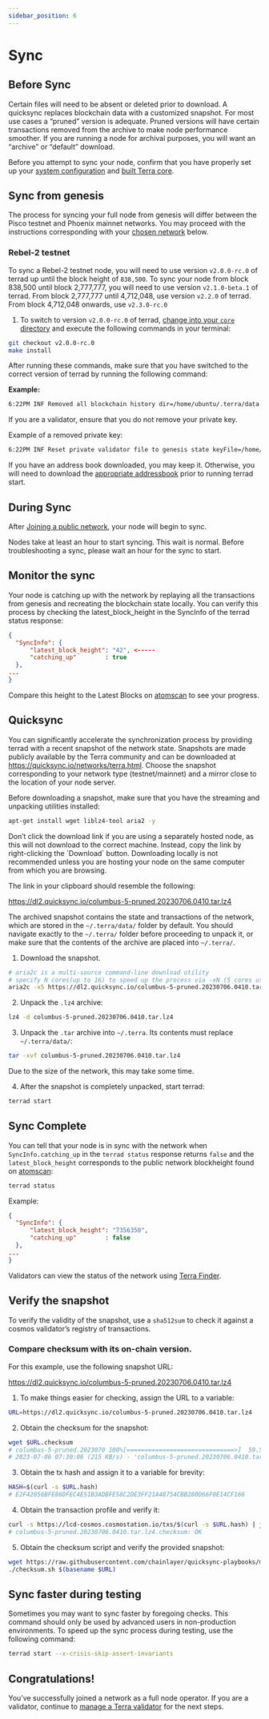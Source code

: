 ```yaml
---
sidebar_position: 6
---
```



# Sync

## Before Sync

Certain files will need to be absent or deleted prior to download. A quicksync replaces blockchain data with a customized snapshot. For most use cases a “pruned” version is adequate. Pruned versions will have certain transactions removed from the archive to make node performance smoother. If you are running a node for archival purposes, you will want an “archive” or “default” download.

<Admonition type="caution" icon="☢️" title="Warning">
  
Before you attempt to sync your node, confirm that you have properly set up your [system configuration](./system-config.mdx#system-configuration) and [built Terra core](./build-terra-core.mdx#get-the-terra-core-source-code).

</Admonition>

## Sync from genesis

The process for syncing your full node from genesis will differ between the Pisco testnet and Phoenix mainnet networks. You may proceed with the instructions corresponding with your [chosen network](./join-a-network.mdx#join-a-public-network) below.

### Rebel-2 testnet

To sync a Rebel-2 testnet node, you will need to use version `v2.0.0-rc.0` of terrad up until the block height of `838,500`. To sync your node from block 838,500 until block 2,777,777, you will need to use version `v2.1.0-beta.1` of terrad. From block 2,777,777 until 4,712,048, use version `v2.2.0` of terrad. From block 4,712,048 onwards, use `v2.3.0-rc.0`

1. To switch to version `v2.0.0-rc.0` of terrad, [change into your `core` directory](./build-terra-core.mdx#get-the-terra-core-source-code) and execute the following commands in your terminal:

```sh Terminal
git checkout v2.0.0-rc.0
make install
```

After running these commands, make sure that you have switched to the correct version of terrad by running the following command:

**Example:**
```bash
6:22PM INF Removed all blockchain history dir=/home/ubuntu/.terra/data
```

<Admonition type="caution" icon="☢️" title="Warning">

If you are a validator, ensure that you do not remove your private key.

Example of a removed private key:

```bash
6:22PM INF Reset private validator file to genesis state keyFile=/home/ubuntu/.terra/config/priv_validator_key.json stateFile=/home/ubuntu/.terra/data/priv_validator_state.json
```
</Admonition>

If you have an address book downloaded, you may keep it. Otherwise, you will need to download the [appropriate addressbook](./join-a-network#join-a-public-network) prior to running terrad start.

## During Sync

After [Joining a public network](./join-a-network#join-a-public-network), your node will begin to sync.

<Admonition type="caution" icon="☢️" title="Sync start times">
Nodes take at least an hour to start syncing. This wait is normal. Before troubleshooting a sync, please wait an hour for the sync to start.
</Admonition>

## Monitor the sync

Your node is catching up with the network by replaying all the transactions from genesis and recreating the blockchain state locally. You can verify this process by checking the latest_block_height in the SyncInfo of the terrad status response:

```json
{
  "SyncInfo": {
      "latest_block_height": "42", <-----
      "catching_up"        : true
  },
...
}
```

Compare this height to the Latest Blocks on [atomscan](https://atomscan.com/terra) to see your progress.

## Quicksync

You can significantly accelerate the synchronization process by providing terrad with a recent snapshot of the network state. Snapshots are made publicly available by the Terra community and can be downloaded at https://quicksync.io/networks/terra.html. Choose the snapshot corresponding to your network type (testnet/mainnet) and a mirror close to the location of your node server.

Before downloading a snapshot, make sure that you have the streaming and unpacking utilities installed:

```bash
apt-get install wget liblz4-tool aria2 -y
```

<Admonition type="caution" icon="☢️" title="Copy the download URL">
Don’t click the download link if you are using a separately hosted node, as this will not download to the correct machine. Instead, copy the link by right-clicking the `Download` button. Downloading locally is not recommended unless you are hosting your node on the same computer from which you are browsing.

The link in your clipboard should resemble the following:

https://dl2.quicksync.io/columbus-5-pruned.20230706.0410.tar.lz4

</Admonition>


The archived snapshot contains the state and transactions of the network, which are stored in the `~/.terra/data/` folder by default. You should navigate exactly to the `~/.terra/` folder before proceeding to unpack it, or make sure that the contents of the archive are placed into `~/.terra/`.

  1. Download the snapshot.

  ```bash
  # aria2c is a multi-source command-line download utility
  # specify N cores(up to 16) to speed up the process via -xN (5 cores used below)
  aria2c -x5 https://dl2.quicksync.io/columbus-5-pruned.20230706.0410.tar.lz4
  ```

  2. Unpack the `.lz4` archive:

  ```bash
  lz4 -d columbus-5-pruned.20230706.0410.tar.lz4
  ```
  3. Unpack the `.tar` archive into `~/.terra`. Its contents must replace `~/.terra/data/`:

  ```bash
  tar -xvf columbus-5-pruned.20230706.0410.tar.lz4
  ```
  Due to the size of the network, this may take some time.

  4. After the snapshot is completely unpacked, start terrad:
  
  ```bash
  terrad start
  ```

## Sync Complete

You can tell that your node is in sync with the network when `SyncInfo.catching_up` in the `terrad status` response returns `false` and the `latest_block_height` corresponds to the public network blockheight found on [atomscan](https://atomscan.com/terra):

```bash
terrad status
```

Example:

```json
{
  "SyncInfo": {
      "latest_block_height": "7356350",
      "catching_up"        : false
  },
...
}
```

Validators can view the status of the network using [Terra Finder](https://finder.terra.money/classic/).

## Verify the snapshot

To verify the validity of the snapshot, use a `sha512sum` to check it against a cosmos validator’s registry of transactions.

### Compare checksum with its on-chain version.

For this example, use the following snapshot URL:

https://dl2.quicksync.io/columbus-5-pruned.20230706.0410.tar.lz4

  1. To make things easier for checking, assign the URL to a variable:
  
  ```bash
  URL=https://dl2.quicksync.io/columbus-5-pruned.20230706.0410.tar.lz4
  ```

  2. Obtain the checksum for the snapshot:

  ```bash
  wget $URL.checksum
  # columbus-5-pruned.2023070 100%[==============================>]  59.55K   215KB/   s    in 0.3s    
  # 2023-07-06 07:30:06 (215 KB/s) - 'columbus-5-pruned.20230706.0410.tar.lz4.checksum' saved [25740/25740]
  ```

  3. Obtain the tx hash and assign it to a variable for brevity:
  ```bash
  HASH=$(curl -s $URL.hash)  
  # E2F42056BFE86DFEC4E51B3ADBFE58C2DE3FF21A48754CBB280D66F0E14CF166
  ```

  4. Obtain the transaction profile and verify it:

  ```bash
  curl -s https://lcd-cosmos.cosmostation.io/txs/$(curl -s $URL.hash) | jq -r    '.tx.value.memo'|sha512sum -c
  # columbus-5-pruned.20230706.0410.tar.lz4.checksum: OK
  ```

  5. Obtain the checksum script and verify the provided snapshot:

  ```bash
  wget https://raw.githubusercontent.com/chainlayer/quicksync-playbooks/master/roles/quicksync/files/checksum.sh
  ./checksum.sh $(basename $URL)
  ```

## Sync faster during testing

Sometimes you may want to sync faster by foregoing checks. This command should only be used by advanced users in non-production environments. To speed up the sync process during testing, use the following command:

```bash
terrad start --x-crisis-skip-assert-invariants
```

## Congratulations!

You’ve successfully joined a network as a full node operator. If you are a validator, continue to [manage a Terra validator](../manage-a-terra-validator) for the next steps.